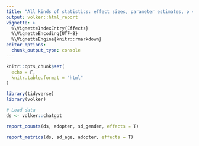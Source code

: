 ```yaml
---
title: "All kinds of statistics: effect sizes, parameter estimates, p values"
output: volker::html_report
vignette: >
  %\VignetteIndexEntry{Effects}
  %\VignetteEncoding{UTF-8}
  %\VignetteEngine{knitr::rmarkdown}
editor_options: 
  chunk_output_type: console
---
```


```r
knitr::opts_chunk$set(
  echo = F,
  knitr.table.format = "html"
)

library(tidyverse)
library(volker)
```

```r

# Load data 
ds <- volker::chatgpt
```

```r

report_counts(ds, adopter, sd_gender, effects = T)

report_metrics(ds, sd_age, adopter, effects = T)

```
